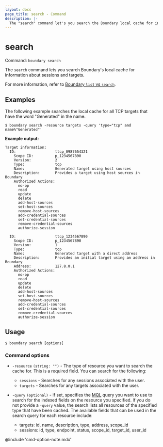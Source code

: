 ```yaml
---
layout: docs
page_title: search - Command
description: |-
  The "search" command let's you search the Boundary local cache for information about sessions and targets.
---
```


# search

Command: `boundary search`

The `search` command lets you search Boundary's local cache for information about sessions and targets.

For more information, refer to [Boundary `list` vs `search`](/boundary/docs/api-clients/client-cache/#boundary-list-vs-search).

## Examples

The following example searches the local cache for all TCP targets that have the word "Generated" in the name.

```shell-session
$ boundary search -resource targets -query 'type="tcp" and name%"Generated"'
```

**Example output:**

<CodeBlockConfig hideClipboard>

```plaintext
Target information:
  ID:                  ttcp_0987654321
    Scope ID:          p_1234567890
    Version:           2
    Type:              tcp
    Name:              Generated target using host sources
    Description:       Provides a target using host sources in Boundary
    Authorized Actions:
      no-op
      read
      update
      delete
      add-host-sources
      set-host-sources
      remove-host-sources
      add-credential-sources
      set-credential-sources
      remove-credential-sources
      authorize-session

  ID:                  ttcp_1234567890
    Scope ID:          p_1234567890
    Version:           1
    Type:              tcp
    Name:              Generated target with a direct address
    Description:       Provides an initial target using an address in Boundary
    Address:           127.8.0.1
    Authorized Actions:
      no-op
      read
      update
      delete
      add-host-sources
      set-host-sources
      remove-host-sources
      add-credential-sources
      set-credential-sources
      remove-credential-sources
      authorize-session
```

</CodeBlockConfig>



## Usage

<CodeBlockConfig hideClipboard>

```shell-session
$ boundary search [options]
```

</CodeBlockConfig>

### Command options

- `-resource` `(string: "")` - The type of resource you want to search the cache for.
This is a required field.
You can search for the following:
   - `sessions` - Searches for any sessions associated with the user.
   - `targets` - Searches for any targets associated with the user.

- `-query` `(optional)` - If set, specifies the [MQL](https://github.com/hashicorp/mql/blob/main/GRAMMAR.md) query you want to use to search for the indexed fields on the resource you specified.
If you do not provide a `-query` value, the search lists all resources of the specified type that have been cached.
The available fields that can be used in the search query for each resource include:

   - targets: id, name, description, type, address, scope_id
   - sessions: id, type, endpoint, status, scope_id, target_id, user_id

@include 'cmd-option-note.mdx'